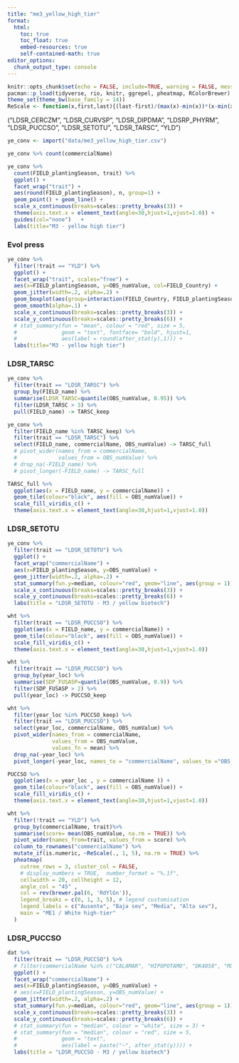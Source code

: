 ```yaml
---
title: "me3_yellow_high_tier"
format:
  html:
    toc: true
    toc_float: true
    embed-resources: true
    self-contained-math: true
editor_options: 
  chunk_output_type: console
---
```

```r
knitr::opts_chunk$set(echo = FALSE, include=TRUE, warning = FALSE, message = FALSE, fig.width = 5)
pacman::p_load(tidyverse, rio, knitr, ggrepel, pheatmap, RColorBrewer)
theme_set(theme_bw(base_family = 14)) 
ReScale <- function(x,first,last){(last-first)/(max(x)-min(x))*(x-min(x))+first}
```

("LDSR_CERCZM", "LDSR_CURVSP", "LDSR_DIPDMA", "LDSRP_PHYRM", "LDSR_PUCCSO", "LDSR_SETOTU", "LDSR_TARSC", "YLD")

```r
ye_conv <- import("data/me3_yellow_high_tier.csv")

ye_conv %>% count(commercialName)

ye_conv %>% 
  count(FIELD_plantingSeason, trait) %>%  
  ggplot() + 
  facet_wrap("trait") + 
  aes(round(FIELD_plantingSeason), n, group=1) + 
  geom_point() + geom_line() + 
  scale_x_continuous(breaks=scales::pretty_breaks(3)) +
  theme(axis.text.x = element_text(angle=30,hjust=1,vjust=1.0)) +
  guides(col="none")   + 
  labs(title="M3 - yellow high tier")
```

### Evol press

```r
ye_conv %>%  
  filter(!trait == "YLD") %>% 
  ggplot() + 
  facet_wrap("trait", scales="free") +
  aes(x=FIELD_plantingSeason, y=OBS_numValue, col=FIELD_Country) +
  geom_jitter(width=.2, alpha=.2) + 
  geom_boxplot(aes(group=interaction(FIELD_Country, FIELD_plantingSeason)), alpha=.2, width=.2) + 
  geom_smooth(alpha=.1) + 
  scale_x_continuous(breaks=scales::pretty_breaks(3)) + 
  scale_y_continuous(breaks=scales::pretty_breaks(6)) +
  # stat_summary(fun = "mean", colour = "red", size = 5,
  #              geom = "text", fontface= "bold", hjust=1,
  #              aes(label = round(after_stat(y),1))) +
  labs(title="M3 - yellow high tier")
```


### LDSR_TARSC

```r
ye_conv %>% 
  filter(trait == "LDSR_TARSC") %>% 
  group_by(FIELD_name) %>% 
  summarise(LDSR_TARSC=quantile(OBS_numValue, 0.95)) %>% 
  filter(LDSR_TARSC > 3) %>% 
  pull(FIELD_name) -> TARSC_keep

ye_conv %>% 
  filter(FIELD_name %in% TARSC_keep) %>% 
  filter(trait == "LDSR_TARSC") %>% 
  select(FIELD_name, commercialName, OBS_numValue) -> TARSC_full 
  # pivot_wider(names_from = commercialName, 
  #             values_from = OBS_numValue) %>% 
  # drop_na(-FIELD_name) %>% 
  # pivot_longer(-FIELD_name) -> TARSC_full

TARSC_full %>% 
  ggplot(aes(x = FIELD_name, y = commercialName)) + 
  geom_tile(colour="black", aes(fill = OBS_numValue)) +
  scale_fill_viridis_c() +
  theme(axis.text.x = element_text(angle=30,hjust=1,vjust=1.0))
```

### LDSR_SETOTU

```r
ye_conv %>%  
  filter(trait == "LDSR_SETOTU") %>% 
  ggplot() + 
  facet_wrap("commercialName") + 
  aes(x=FIELD_plantingSeason, y=OBS_numValue) +
  geom_jitter(width=.2, alpha=.2) + 
  stat_summary(fun.y=median, colour="red", geom="line", aes(group = 1)) + 
  scale_x_continuous(breaks=scales::pretty_breaks(3)) + 
  scale_y_continuous(breaks=scales::pretty_breaks(6)) +
  labs(title = "LDSR_SETOTU - M3 / yellow biotech")
```

```r
wht %>% 
  filter(trait == "LDSR_PUCCSO") %>% 
  ggplot(aes(x = FIELD_name, y = commercialName)) + 
  geom_tile(colour="black", aes(fill = OBS_numValue)) +
  scale_fill_viridis_c() +
  theme(axis.text.x = element_text(angle=30,hjust=1,vjust=1.0))

wht %>% 
  filter(trait == "LDSR_PUCCSO") %>% 
  group_by(year_loc) %>% 
  summarise(SDP_FUSASP=quantile(OBS_numValue, 0.9)) %>% 
  filter(SDP_FUSASP > 2) %>% 
  pull(year_loc) -> PUCCSO_keep

wht %>% 
  filter(year_loc %in% PUCCSO_keep) %>% 
  filter(trait == "LDSR_PUCCSO") %>% 
  select(year_loc, commercialName, OBS_numValue) %>% 
  pivot_wider(names_from = commercialName,
              values_from = OBS_numValue, 
              values_fn = mean) %>%
  drop_na(-year_loc) %>%
  pivot_longer(-year_loc, names_to = "commercialName", values_to ="OBS_numValue") -> PUCCSO

PUCCSO %>% 
  ggplot(aes(x = year_loc , y = commercialName )) + 
  geom_tile(colour="black", aes(fill = OBS_numValue)) +
  scale_fill_viridis_c() +
  theme(axis.text.x = element_text(angle=30,hjust=1,vjust=1.0))
```



```r
wht %>% 
  filter(!trait == "YLD") %>% 
  group_by(commercialName, trait)%>%
  summarise(score= mean(OBS_numValue, na.rm = TRUE)) %>%
  pivot_wider(names_from=trait, values_from = score) %>% 
  column_to_rownames("commercialName") %>% 
  mutate_if(is.numeric, ~ReScale(., 1, 5), na.rm = TRUE) %>% 
  pheatmap(
    cutree_rows = 3, cluster_col = FALSE, 
    # display_numbers = TRUE,  number_format = "%.1f", 
    cellwidth = 20, cellheight = 12, 
    angle_col = "45" ,
    col = rev(brewer.pal(6, 'RdYlGn')),
    legend_breaks = c(0, 1, 3, 5), # legend customisation
    legend_labels = c("Ausente", "Baja sev", "Media", "Alta sev"), 
    main = "ME1 / White high-tier" 
  ) 
```

### LDSR_PUCCSO

```r
dat %>%  
  filter(trait == "LDSR_PUCCSO") %>% 
  # filter(commercialName %in% c("CALAMAR", "HIPOPOTAMO", "DK4050", "MX8639", "P3270W")) %>%
  ggplot() + 
  facet_wrap("commercialName") + 
  aes(x=FIELD_plantingSeason, y=OBS_numValue) +
  # aes(x=FIELD_plantingSeason, y=OBS_numValue) + 
  geom_jitter(width=.2, alpha=.2) + 
  stat_summary(fun.y=median, colour="red", geom="line", aes(group = 1)) + 
  scale_x_continuous(breaks=scales::pretty_breaks(3)) + 
  scale_y_continuous(breaks=scales::pretty_breaks(6)) +
  # stat_summary(fun = "median", colour = "white", size = 3) + 
  # stat_summary(fun = "median", colour = "red", size = 5,
  #              geom = "text", 
  #              aes(label = paste("~", after_stat(y)))) + 
  labs(title = "LDSR_PUCCSO - M3 / yellow biotech")
```


